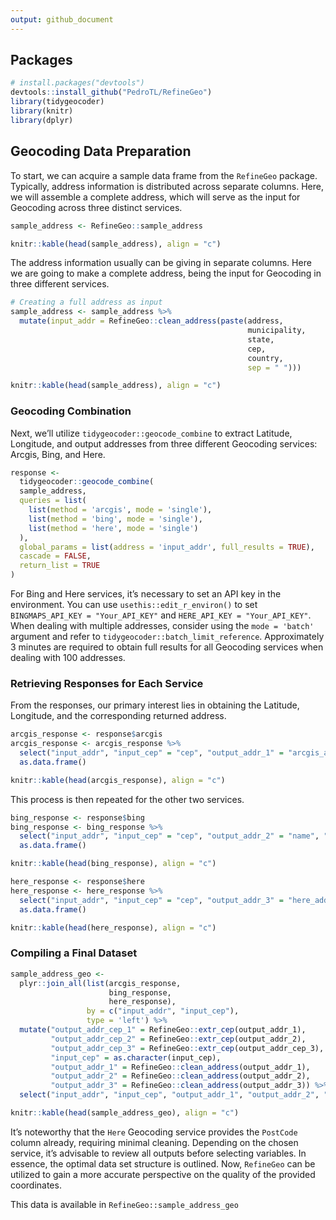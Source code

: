 ```yaml
---
output: github_document
---
```

## Packages

```r
# install.packages("devtools")
devtools::install_github("PedroTL/RefineGeo")
library(tidygeocoder)
library(knitr)
library(dplyr)
```

## Geocoding Data Preparation

To start, we can acquire a sample data frame from the `RefineGeo` package. Typically, address information is distributed across separate columns. Here, we will assemble a complete address, which will serve as the input for Geocoding across three distinct services.

```r
sample_address <- RefineGeo::sample_address

knitr::kable(head(sample_address), align = "c")
```

The address information usually can be giving in separate columns. Here we are going to make a complete address, being the input for Geocoding in three different services.

```r
# Creating a full address as input
sample_address <- sample_address %>%
  mutate(input_addr = RefineGeo::clean_address(paste(address,
                                                     municipality,
                                                     state,
                                                     cep,
                                                     country,
                                                     sep = " ")))

knitr::kable(head(sample_address), align = "c")
```

### Geocoding Combination

Next, we'll utilize `tidygeocoder::geocode_combine` to extract Latitude, Longitude, and output addresses from three different Geocoding services: Arcgis, Bing, and Here.

```r
response <- 
  tidygeocoder::geocode_combine(
  sample_address,
  queries = list(
    list(method = 'arcgis', mode = 'single'),
    list(method = 'bing', mode = 'single'),
    list(method = 'here', mode = 'single')
  ),
  global_params = list(address = 'input_addr', full_results = TRUE),
  cascade = FALSE,
  return_list = TRUE
)
```

For Bing and Here services, it's necessary to set an API key in the environment. You can use `usethis::edit_r_environ()` to set `BINGMAPS_API_KEY = "Your_API_KEY"` and `HERE_API_KEY = "Your_API_KEY"`. When dealing with multiple addresses, consider using the `mode = 'batch'` argument and refer to `tidygeocoder::batch_limit_reference`. Approximately 3 minutes are required to obtain full results for all Geocoding services when dealing with 100 addresses.

### Retrieving Responses for Each Service

From the responses, our primary interest lies in obtaining the Latitude, Longitude, and the corresponding returned address.

```r
arcgis_response <- response$arcgis
arcgis_response <- arcgis_response %>%
  select("input_addr", "input_cep" = "cep", "output_addr_1" = "arcgis_address", "lon1" = "location.x", "lat1" = "location.y") %>%
  as.data.frame()

knitr::kable(head(arcgis_response), align = "c")
```

This process is then repeated for the other two services.

```r
bing_response <- response$bing
bing_response <- bing_response %>%
  select("input_addr", "input_cep" = "cep", "output_addr_2" = "name", "lon2" = "long", "lat2" = "lat") %>%
  as.data.frame()

knitr::kable(head(bing_response), align = "c")
```

```r
here_response <- response$here
here_response <- here_response %>%
  select("input_addr", "input_cep" = "cep", "output_addr_3" = "here_address.label", "output_addr_cep_3" = "here_address.postalCode" ,"lon3" = "long", "lat3" = "lat") %>%
  as.data.frame()

knitr::kable(head(here_response), align = "c")
```

### Compiling a Final Dataset

```r
sample_address_geo <-
  plyr::join_all(list(arcgis_response,
                      bing_response,
                      here_response),
                 by = c("input_addr", "input_cep"),
                 type = 'left') %>%
  mutate("output_addr_cep_1" = RefineGeo::extr_cep(output_addr_1),
         "output_addr_cep_2" = RefineGeo::extr_cep(output_addr_2),
         "output_addr_cep_3" = RefineGeo::extr_cep(output_addr_cep_3),
         "input_cep" = as.character(input_cep),
         "output_addr_1" = RefineGeo::clean_address(output_addr_1),
         "output_addr_2" = RefineGeo::clean_address(output_addr_2),
         "output_addr_3" = RefineGeo::clean_address(output_addr_3)) %>%
  select("input_addr", "input_cep", "output_addr_1", "output_addr_2", "output_addr_3", "output_addr_cep_1", "output_addr_cep_2", "output_addr_cep_3", "lat1", "lon1", "lat2", "lon2", "lat3", "lon3")

knitr::kable(head(sample_address_geo), align = "c")
```

It's noteworthy that the `Here` Geocoding service provides the `PostCode` column already, requiring minimal cleaning. Depending on the chosen service, it's advisable to review all outputs before selecting variables. In essence, the optimal data set structure is outlined. Now, `RefineGeo` can be utilized to gain a more accurate perspective on the quality of the provided coordinates.

This data is available in `RefineGeo::sample_address_geo`








